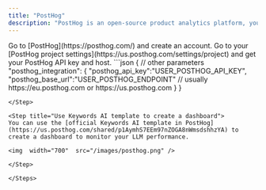 ```yaml
---
title: "PostHog"
description: "PostHog is an open-source product analytics platform, you can monitor your product traffic and user sessions with PostHog. Now you can connect PostHog with Keywords AI to monitor your LLM performance and get observability."
---
```


<Steps>

<Step title="Create your PostHog account">
Go to [PostHog](https://posthog.com/) and create an account. Go to your [PostHog project settings](https://us.posthog.com/settings/project) and get your PostHog API key and host.
</Step>

<Step title="Add 1 parameter to your request body">
```json
{
// other parameters
"posthog_integration": {
        "posthog_api_key":"USER_POSTHOG_API_KEY",
        "posthog_base_url":"USER_POSTHOG_ENDPOINT" // usually https://eu.posthog.com or https://us.posthog.com
    }
}

```
</Step>

<Step title="Use Keywords AI template to create a dashboard">
You can use the [official Keywords AI template in PostHog](https://us.posthog.com/shared/p1AymhS7EEm97nZOGA8nWmsdshhzYA) to create a dashboard to monitor your LLM performance.

<img  width="700"  src="/images/posthog.png" />

</Step>

</Steps>

